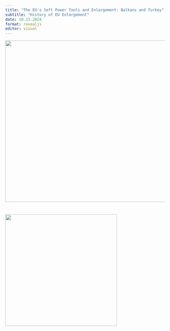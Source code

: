 ```yaml
---
title: "The EU's Soft Power Tools and Enlargement: Balkans and Turkey"
subtitle: "History of EU Enlargement"
date: 10.23.2024
format: revealjs
editor: visual
---
```


![](images/WhatsApp%20Image%202025-05-29%20at%204.38.35%20PM.jpeg){width="511"}

# ![](images/week%201.png){width="353"}
